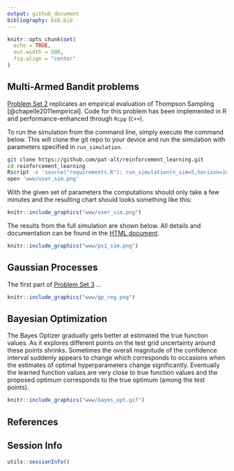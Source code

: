 ```yaml
---
output: github_document
bibliography: bib.bib
---
```


```r
knitr::opts_chunk$set(
  echo = TRUE,
  out.width = 500,
  fig.align = "center"
)
```

## Multi-Armed Bandit problems

[Problem Set 2](ps2_answers.html) replicates an empirical evaluation of Thompson Sampling [@chapelle2011empirical]. Code for this problem has been implemented in R and performance-enhanced through `Rcpp` (`C++`).

To run the simulation from the command line, simply execute the command below. This will clone the git repo to your device and run the simulation with parameters specified in `run_simulation`.

```bash
git clone https://github.com/pat-alt/reinforcement_learning.git
cd reinforcement_learning
Rscript -e 'source("requirements.R"); run_simulation(n_sim=5,horizon=1e6,update_every = 100)'  
open 'www/user_sim.png'
```

With the given set of parameters the computations should only take a few minutes and the resulting chart should looks something like this:

```r
knitr::include_graphics("www/user_sim.png")
```

The results from the full simulation are shown below. All details and documentation can be found in the [HTML document](ps2_answers.html).

```r
knitr::include_graphics("www/ps1_sim.png")
```

## Gaussian Processes

The first part of [Problem Set 3](ps3_answers.html) ...

```r
knitr::include_graphics("www/gp_reg.png")
```

## Bayesian Optimization

The Bayes Optizer gradually gets better at estimated the true function values. As it explores different points on the test grid uncertainty around these points shrinks. Sometimes the overall magnitude of the confidence interval suddenly appears to change which corresponds to occasions when the estimates of optimal hyperparameters change significantly. Eventually the learned function values are very close to true function values and the proposed optimum corresponds to the true optimum (among the test points).

```r
knitr::include_graphics("www/bayes_opt.gif")
```


## References

<div id="refs"></div>

## Session Info

```r
utils::sessionInfo()
```


